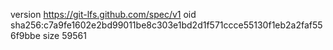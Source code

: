 version https://git-lfs.github.com/spec/v1
oid sha256:c7a9fe1602e2bd99011be8c303e1bd2d1f571ccce55130f1eb2a2faf556f9bbe
size 59561
